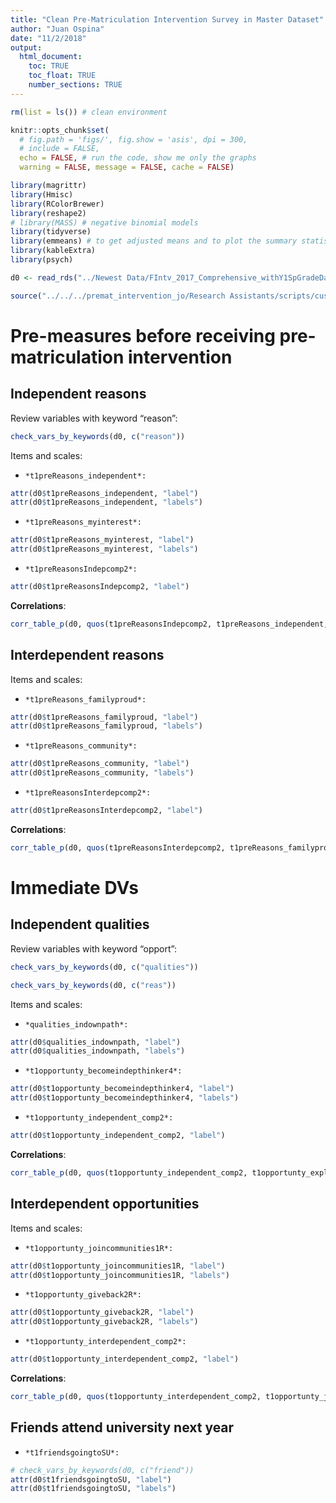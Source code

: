 ```yaml
---
title: "Clean Pre-Matriculation Intervention Survey in Master Dataset"
author: "Juan Ospina"
date: "11/2/2018"
output: 
  html_document:
    toc: TRUE
    toc_float: TRUE
    number_sections: TRUE
---
```


```r
rm(list = ls()) # clean environment
```

```r
knitr::opts_chunk$set(
  # fig.path = 'figs/', fig.show = 'asis', dpi = 300, 
  # include = FALSE, 
  echo = FALSE, # run the code, show me only the graphs
  warning = FALSE, message = FALSE, cache = FALSE)
```

```r
library(magrittr)
library(Hmisc)
library(RColorBrewer)
library(reshape2)
# library(MASS) # negative binomial models
library(tidyverse)
library(emmeans) # to get adjusted means and to plot the summary statistics of models
library(kableExtra)
library(psych)
```

```r
d0 <- read_rds("../Newest Data/FIntv_2017_Comprehensive_withY1SpGradeData_withSYFUSNoT7_Cleaned_Demogs.rds")
```

```r
source("../../../premat_intervention_jo/Research Assistants/scripts/custom_functions.R")
```

# Pre-measures before receiving pre-matriculation intervention

## Independent reasons

Review variables with keyword "reason":

```r
check_vars_by_keywords(d0, c("reason"))
```

Items and scales:

*     *t1preReasons_independent*:

```r
attr(d0$t1preReasons_independent, "label")
attr(d0$t1preReasons_independent, "labels")
```

*     *t1preReasons_myinterest*:

```r
attr(d0$t1preReasons_myinterest, "label")
attr(d0$t1preReasons_myinterest, "labels")
```

*     *t1preReasonsIndepcomp2*:

```r
attr(d0$t1preReasonsIndepcomp2, "label")
```


**Correlations**:

```r
corr_table_p(d0, quos(t1preReasonsIndepcomp2, t1preReasons_independent,  t1preReasons_myinterest))
```

## Interdependent reasons

Items and scales:

*     *t1preReasons_familyproud*:

```r
attr(d0$t1preReasons_familyproud, "label")
attr(d0$t1preReasons_familyproud, "labels")
```

*     *t1preReasons_community*:

```r
attr(d0$t1preReasons_community, "label")
attr(d0$t1preReasons_community, "labels")
```

*     *t1preReasonsInterdepcomp2*:

```r
attr(d0$t1preReasonsInterdepcomp2, "label")
```


**Correlations**:

```r
corr_table_p(d0, quos(t1preReasonsInterdepcomp2, t1preReasons_familyproud, t1preReasons_community))
```

# Immediate DVs

## Independent qualities

Review variables with keyword "opport":

```r
check_vars_by_keywords(d0, c("qualities"))

check_vars_by_keywords(d0, c("reas"))
```

Items and scales:

*     *qualities_indownpath*:

```r
attr(d0$qualities_indownpath, "label")
attr(d0$qualities_indownpath, "labels")
```

*     *t1opportunty_becomeindepthinker4*:

```r
attr(d0$t1opportunty_becomeindepthinker4, "label")
attr(d0$t1opportunty_becomeindepthinker4, "labels")
```

*     *t1opportunty_independent_comp2*:

```r
attr(d0$t1opportunty_independent_comp2, "label")
```

**Correlations**:

```r
corr_table_p(d0, quos(t1opportunty_independent_comp2, t1opportunty_exploreinterests3,  t1opportunty_becomeindepthinker4))
```

## Interdependent opportunities

Items and scales:

*     *t1opportunty_joincommunities1R*:

```r
attr(d0$t1opportunty_joincommunities1R, "label")
attr(d0$t1opportunty_joincommunities1R, "labels")
```

*     *t1opportunty_giveback2R*:

```r
attr(d0$t1opportunty_giveback2R, "label")
attr(d0$t1opportunty_giveback2R, "labels")
```

*     *t1opportunty_interdependent_comp2*:

```r
attr(d0$t1opportunty_interdependent_comp2, "label")
```

**Correlations**:

```r
corr_table_p(d0, quos(t1opportunty_interdependent_comp2, t1opportunty_joincommunities1R,  t1opportunty_giveback2R))
```

## Friends attend university next year

*     *t1friendsgoingtoSU*:

```r
# check_vars_by_keywords(d0, c("friend"))
attr(d0$t1friendsgoingtoSU, "label")
attr(d0$t1friendsgoingtoSU, "labels")
```
